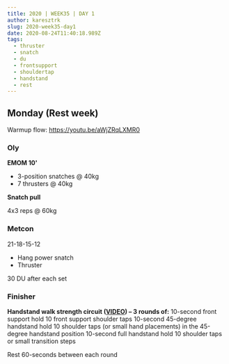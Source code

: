 ```yaml
---
title: 2020 | WEEK35 | DAY 1
author: karesztrk
slug: 2020-week35-day1
date: 2020-08-24T11:40:18.989Z
tags:
  - thruster
  - snatch
  - du
  - frontsupport
  - shouldertap
  - handstand
  - rest
---
```


## Monday (Rest week)

Warmup flow: <https://youtu.be/aWjZRqLXMR0>

### Oly

**EMOM 10'**

- 3-position snatches @ 40kg
- 7 thrusters @ 40kg

**Snatch pull**

4x3 reps @ 60kg

### Metcon

21-18-15-12

- Hang power snatch
- Thruster

30 DU after each set

### Finisher

**Handstand walk strength circuit ([VIDEO](https://vimeo.com/347671518/7af7097754)) – 3 rounds of:**
10-second front support hold
10 front support shoulder taps
10-second 45-degree handstand hold
10 shoulder taps (or small hand placements) in the 45-degree handstand position
10-second full handstand hold
10 shoulder taps or small transition steps

Rest 60-seconds between each round
